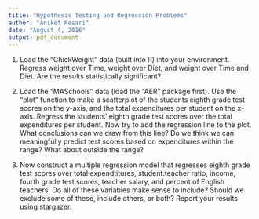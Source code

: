 ```yaml
---
title: "Hypothesis Testing and Regression Problems"
author: "Aniket Kesari"
date: "August 4, 2016"
output: pdf_document
---
```


1. Load the "ChickWeight" data (built into R) into your environment. Regress weight over Time, weight over Diet, and weight over Time and Diet.  Are the results statistically significant?

2. Load the "MASchools" data (load the "AER" package first). Use the "plot" function to make a scatterplot of the students eighth grade test scores on the y-axis, and the total expenditures per student on the x-axis. Regress the students' eighth grade test scores over the total expenditures per student. Now try to add the regression line to the plot. What conclusions can we draw from this line? Do we think we can meaningfully predict test scores based on expenditures within the range? What about outside the range?

3. Now construct a multiple regression model that regresses eighth grade test scores over total expendtitures, student:teacher ratio, income, fourth grade test scores, teacher salary, and percent of English teachers. Do all of these variables make sense to include? Should we exclude some of these, include others, or both? Report your results using stargazer.

